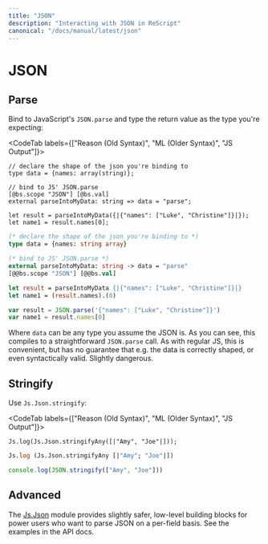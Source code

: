```yaml
---
title: "JSON"
description: "Interacting with JSON in ReScript"
canonical: "/docs/manual/latest/json"
---
```


# JSON

## Parse

Bind to JavaScript's `JSON.parse` and type the return value as the type you're expecting:

<CodeTab labels={["Reason (Old Syntax)", "ML (Older Syntax)", "JS Output"]}>

```re
// declare the shape of the json you're binding to
type data = {names: array(string)};

// bind to JS' JSON.parse
[@bs.scope "JSON"] [@bs.val]
external parseIntoMyData: string => data = "parse";

let result = parseIntoMyData({|{"names": ["Luke", "Christine"]}|});
let name1 = result.names[0];
```

```ml
(* declare the shape of the json you're binding to *)
type data = {names: string array}

(* bind to JS' JSON.parse *)
external parseIntoMyData: string -> data = "parse"
[@@bs.scope "JSON"] [@@bs.val]

let result = parseIntoMyData {|{"names": ["Luke", "Christine"]}|}
let name1 = (result.names).(0)
```

```js
var result = JSON.parse('{"names": ["Luke", "Christine"]}')
var name1 = result.names[0]
```

</CodeTab>

Where `data` can be any type you assume the JSON is. As you can see, this compiles to a straightforward `JSON.parse` call. As with regular JS, this is convenient, but has no guarantee that e.g. the data is correctly shaped, or even syntactically valid. Slightly dangerous.

## Stringify

Use `Js.Json.stringify`:

<CodeTab labels={["Reason (Old Syntax)", "ML (Older Syntax)", "JS Output"]}>

```re
Js.log(Js.Json.stringifyAny([|"Amy", "Joe"|]));
```

```ml
Js.log (Js.Json.stringifyAny [|"Amy"; "Joe"|])
```

```js
console.log(JSON.stringify(["Amy", "Joe"]))
```

</CodeTab>

## Advanced

The [Js.Json](api/js/json) module provides slightly safer, low-level building blocks for power users who want to parse JSON on a per-field basis. See the examples in the API docs.
